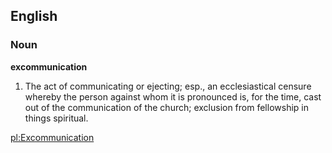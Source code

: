 ==English==

===Noun===

'''excommunication'''

#The act of communicating or ejecting; esp., an ecclesiastical censure whereby the person against whom it is pronounced is, for the time, cast out of the communication of the church; exclusion from fellowship in things spiritual.

[[pl:Excommunication]]